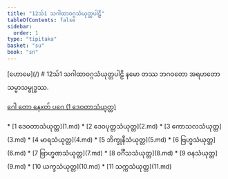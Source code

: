```yaml
---
title: "12သ်1 သဂါထာဝဂ္ဂသံယုတ္တပါဠိ"
tableOfContents: false
sidebar:
  order: 1
type: "tipitaka"
basket: "su"
book: "sn"
---
```



<Paragraph type="center" book="sn">
[ဟောမေ](/)
</Paragraph>

<Paragraph type="center" book="sn">
# 12သ်1 သဂါထာဝဂ္ဂသံယုတ္တပါဠိ
</Paragraph>

<Paragraph number="1" book="sn">
နမော တဿ ဘဂဝတော အရဟတော သမ္မာသမ္ဗုဒ္ဓဿ.

[ဂေါ တော နေxတ် ပဂေ (1 ဒေဝတာသံယုတ္တ)](1.md)



</Paragraph>

<TableOfContents book="sn" section="12">
* [1 ဒေဝတာသံယုတ္တ](1.md)
* [2 ဒေဝပုတ္တသံယုတ္တ](2.md)
* [3 ကောသလသံယုတ္တ](3.md)
* [4 မာရသံယုတ္တ](4.md)
* [5 ဘိက္ခုနီသံယုတ္တ](5.md)
* [6 ဗြဟ္မသံယုတ္တ](6.md)
* [7 ဗြာဟ္မဏသံယုတ္တ](7.md)
* [8 ဝင်္ဂီသသံယုတ္တ](8.md)
* [9 ဝနသံယုတ္တ](9.md)
* [10 ယက္ခသံယုတ္တ](10.md)
* [11 သက္ကသံယုတ္တ](11.md)
</TableOfContents>